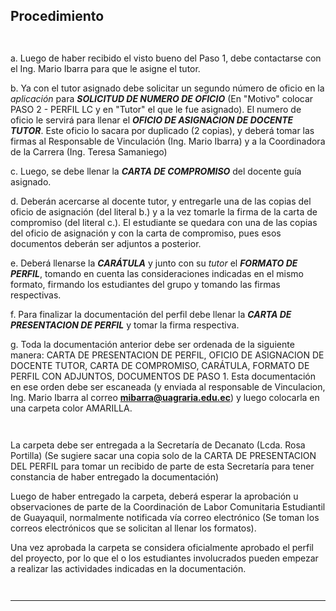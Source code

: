## Procedimiento
~~~
 
~~~
a. Luego de haber recibido el visto bueno del Paso 1, debe contactarse con el Ing. Mario Ibarra para que le asigne el tutor.

b. Ya con el tutor asignado debe solicitar un segundo número de oficio en la *aplicación* para ***SOLICITUD DE NUMERO DE OFICIO*** (En "Motivo" colocar PASO 2 - PERFIL LC y en "Tutor" el que le fue asignado). El numero de oficio le servirá para llenar el ***OFICIO DE ASIGNACION DE DOCENTE TUTOR***. Este oficio lo sacara por duplicado (2 copias), y deberá tomar las firmas al Responsable de Vinculación (Ing. Mario Ibarra) y a la Coordinadora de la Carrera (Ing. Teresa Samaniego)

c. Luego, se debe llenar la ***CARTA DE COMPROMISO*** del docente guía asignado.

d. Deberán acercarse al docente tutor, y entregarle una de las copias del oficio de asignación (del literal b.) y a la vez tomarle la firma de la carta de compromiso (del literal c.). El estudiante se quedara con una de las copias del oficio de asignación y con la carta de compromiso, pues esos documentos deberán ser adjuntos a posterior.

e. Deberá llenarse la ***CARÁTULA*** y junto con su *tutor* el ***FORMATO DE PERFIL***, tomando en cuenta las consideraciones indicadas en el mismo formato, firmando los estudiantes del grupo y tomando las firmas respectivas.

f. Para finalizar la documentación del perfil debe llenar la ***CARTA DE PRESENTACION DE PERFIL*** y tomar la firma respectiva.

g. Toda la documentación anterior debe ser ordenada de la siguiente manera: CARTA DE PRESENTACION DE PERFIL, OFICIO DE ASIGNACION DE DOCENTE TUTOR, CARTA DE COMPROMISO, CARÁTULA, FORMATO DE PERFIL CON ADJUNTOS, DOCUMENTOS DE PASO 1. Esta documentación en ese orden debe ser escaneada (y enviada al responsable de Vinculacion, Ing. Mario Ibarra al correo **mibarra@uagraria.edu.ec**) y luego colocarla en una carpeta color AMARILLA.
~~~
 
~~~
La carpeta debe ser entregada a la Secretaría de Decanato (Lcda. Rosa Portilla) (Se sugiere sacar una copia solo de la CARTA DE PRESENTACION DEL PERFIL para tomar un recibido de parte de esta Secretaría para tener constancia de haber entregado la documentación)

Luego de haber entregado la carpeta, deberá esperar la aprobación u observaciones de parte de la Coordinación de Labor Comunitaria Estudiantil de Guayaquil, normalmente notificada vía correo electrónico (Se toman los correos electrónicos que se solicitan al llenar los formatos).

Una vez aprobada la carpeta se considera oficialmente aprobado el perfil del proyecto, por lo que el o los estudiantes involucrados pueden empezar a realizar las actividades indicadas en la documentación.
~~~
 
~~~
---